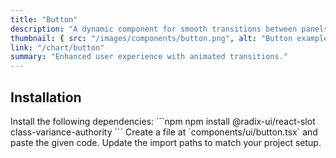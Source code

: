 ```yaml
---
title: "Button"
description: "A dynamic component for smooth transitions between panels."
thumbnail: { src: "/images/components/button.png", alt: "Button example" }
link: "/chart/button"
summary: "Enhanced user experience with animated transitions."
---
```


<ComponentPreview name="button-demo" />

## Installation

<Steps>

<Step>
Install the following dependencies:
</Step>
```npm
npm install @radix-ui/react-slot class-variance-authority
```

<Step>
Create a file at `components/ui/button.tsx` and paste the given code.  
</Step>

<CollapsibleSource name="button" />

<Step>
Update the import paths to match your project setup.
</Step>

</Steps>